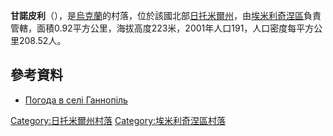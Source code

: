 {{coord|50|36|40|N|28|2|41|E|scale:30000|display=title}}

'''甘諾皮利'''（{{lang-uk|Ганнопіль}}），是[[烏克蘭|烏克蘭]]的村落，位於該國北部[[日托米爾州|日托米爾州]]，由[[埃米利奇涅區|埃米利奇涅區]]負責管轄，面積0.92平方公里，海拔高度223米，2001年人口191，人口密度每平方公里208.52人。

==參考資料==
* [http://weather.in.ua/ua/zhitomirskaja/4930 Погода в селі Ганнопіль] {{Wayback|url=http://weather.in.ua/ua/zhitomirskaja/4930 |date=20160305100035 }}

{{DEFAULTSORT:Ганнопіль}}
[[Category:日托米爾州村落|Category:日托米爾州村落]]
[[Category:埃米利奇涅區村落|Category:埃米利奇涅區村落]]


{{Zhytomyr-geo-stub}}